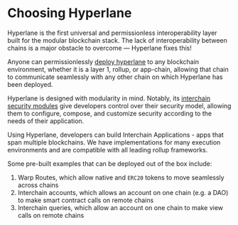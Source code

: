 # Choosing Hyperlane

Hyperlane is the first universal and permissionless interoperability layer built for the modular blockchain stack. The lack of interoperability between chains is a major obstacle to overcome — Hyperlane fixes this!

Anyone can permissionlessly [deploy hyperlane](./deploy-hyperlane.mdx) to any blockchain environment, whether it is a layer 1, rollup, or app-chain, allowing that chain to communicate seamlessly with any other chain on which Hyperlane has been deployed.

Hyperlane is designed with modularity in mind. Notably, its [interchain security modules](./protocol/ISM/modular-security.mdx) give developers control over their security model, allowing them to configure, compose, and customize security according to the needs of their application.

Using Hyperlane, developers can build Interchain Applications - apps that span multiple blockchains. We have implementations for many execution environments and are compatible with all leading rollup frameworks.

Some pre-built examples that can be deployed out of the box include:

1. Warp Routes, which allow native and `ERC20` tokens to move seamlessly across chains
2. Interchain accounts, which allows an account on one chain (e.g. a DAO) to make smart contract calls on remote chains
3. Interchain queries, which allow an account on one chain to make view calls on remote chains
